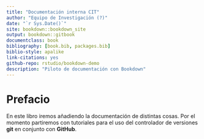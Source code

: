 ```yaml
--- 
title: "Documentación interna CIT"
author: "Equipo de Investigación (?)"
date: "`r Sys.Date()`"
site: bookdown::bookdown_site
output: bookdown::gitbook
documentclass: book
bibliography: [book.bib, packages.bib]
biblio-style: apalike
link-citations: yes
github-repo: rstudio/bookdown-demo
description: "Piloto de documentación con Bookdown"
---
```


# Prefacio {-}

En este libro iremos añadiendo la documentación de distintas cosas. Por el momento partiremos con tutoriales para el uso del controlador de versiones **git** en conjunto con **GitHub**.
